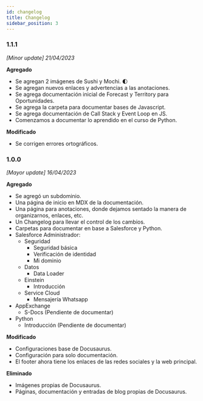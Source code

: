 ```yaml
---
id: changelog
title: Changelog
sidebar_position: 3
---
```


### 1.1.1
*[Minor update] 21/04/2023*

**Agregado**
* Se agregan 2 imágenes de Sushi y Mochi. :first_quarter_moon:
* Se agregan nuevos enlaces y advertencias a las anotaciones.
* Se agrega documentación inicial de Forecast y Territory para Oportunidades.
* Se agrega la carpeta para documentar bases de Javascript.
* Se agrega documentación de Call Stack y Event Loop en JS.
* Comenzamos a documentar lo aprendido en el curso de Python.

**Modificado**
* Se corrigen errores ortográficos.

### 1.0.0 
*[Mayor update] 16/04/2023* 

**Agregado**
* Se agregó un subdominio.
* Una página de inicio en MDX de la documentación.
* Una página para anotaciones, donde dejamos sentado la manera de organizarnos, enlaces, etc.
* Un Changelog para llevar el control de los cambios.
* Carpetas para documentar en base a Salesforce y Python.
* Salesforce Administrador:
    * Seguridad
        * Seguridad básica
        * Verificación de identidad
        * Mi dominio
    * Datos
        * Data Loader
    * Einstein
        * Introducción
    * Service Cloud
        * Mensajería Whatsapp
* AppExchange
    * S-Docs (Pendiente de documentar)
* Python
    * Introducción (Pendiente de documentar)

**Modificado**
* Configuraciones base de Docusaurus.
* Configuración para solo documentación.
* El footer ahora tiene los enlaces de las redes sociales y la web principal.

**Eliminado**
* Imágenes propias de Docusaurus.
* Páginas, documentación y entradas de blog propias de Docusaurus.
